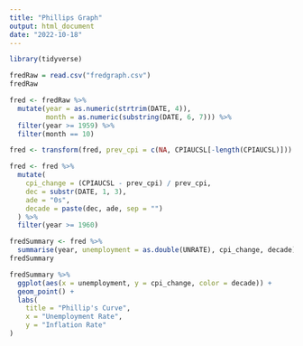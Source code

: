```yaml
---
title: "Phillips Graph"
output: html_document
date: "2022-10-18"
---
```


```r
library(tidyverse)
```

```r
fredRaw = read.csv("fredgraph.csv")
fredRaw
```

```r
fred <- fredRaw %>%
  mutate(year = as.numeric(strtrim(DATE, 4)),
         month = as.numeric(substring(DATE, 6, 7))) %>%
  filter(year >= 1959) %>%
  filter(month == 10)

fred <- transform(fred, prev_cpi = c(NA, CPIAUCSL[-length(CPIAUCSL)]))

fred <- fred %>%
  mutate(
    cpi_change = (CPIAUCSL - prev_cpi) / prev_cpi,
    dec = substr(DATE, 1, 3),
    ade = "0s",
    decade = paste(dec, ade, sep = "")
  ) %>%
  filter(year >= 1960)

fredSummary <- fred %>%
  summarise(year, unemployment = as.double(UNRATE), cpi_change, decade)
fredSummary
```

```r
fredSummary %>%
  ggplot(aes(x = unemployment, y = cpi_change, color = decade)) +
  geom_point() +
  labs(
    title = "Phillip's Curve",
    x = "Unemployment Rate",
    y = "Inflation Rate"
)

```



